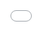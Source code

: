 ```yaml
---
title: Why Not Both?
date: 2019-05-11
image: ../assets/why-not-both.jpg
---
```


The web is defined by the interplay of various components: back-end technologies such as servers and databases to support the website itself, client-side technologies to present content and provide interactivity, and the network to deliver the website to the user.

While there are a lot of layers to this medium I want to focus on the presentation layer — HTML, CSS & JS. In this article I am going to be using the shorthand _web_ to refer to this presentational layer. (I realize that is inaccurate but, I don't have a better word for it.)

## The Medium of the Web

Bret Victor in his talk [Stop Drawing Dead Fish](https://vimeo.com/64895205) differentiates computers from other mediums such as drawing, photography or animation. In his opinion, what makes computers different from all these other mediums is the fact that you can create simulations and add interactivity. It is not just a drawing of a fish or an animated fish but, an interactive simulation.

<div style="padding:56.25% 0 0 0;position:relative;margin-bottom: 2em;"><iframe src="https://player.vimeo.com/video/64895205" style="position:absolute;top:0;left:0;width:100%;height:100%;" frameborder="0" webkitallowfullscreen="true" mozallowfullscreen="true" allowfullscreen></iframe></div><script src="https://player.vimeo.com/api/player.js"></script>

Frank Chimero explored the medium of the web in his article [The Web's Grain](https://frankchimero.com/writing/the-webs-grain/). What makes the web truly different from anything else. What are its intrinsic properties? He summarizes it as "an edgeless surface of unknown proportions, comprised of small, individual, and variable elements from multiple vantages assembled into a readable whole that documents a moment."

For me, the intrinsic qualities of the web are fluidity, responsiveness and dynamism. Or as Jen Simmons puts it much more eloquently:

1. Mix fluid with fixed
2. Four stages of squishiness
3. Truly two-dimensional layouts
4. Nested contexts
5. Ways to contract and expand content
6. Media queries, as needed

## Design in the Medium

In the past couple of years, we've gone from being excited about CSS Grid Layout to using it in production. However, it seems that there is a bit of inertia when it comes to designers adopting it.

Jen Simmons often speaks about how everything about web design just changed. We are no longer limited to fixed or fluid column-based layouts. Instead, we can design truly two-dimensional layouts. But, do we actually have any tools that allow us to design that way?

<Box
  width="100%"
  height={0}
  style={{
    left: 0,
    position: 'relative',
  }}
  pb="56.1972%"
  mb={4}
>
  <iframe
    src="//speakerdeck.com/player/492fb00803b144aba89a2d9dfeeca2fc?slide=53"
    style="border: 0; top: 0; left: 0; width: 100%; height: 100%; position: absolute;"
    allowfullscreen
    scrolling="no"
    allow="encrypted-media"
  ></iframe>
</Box>

When we design in Sketch or Figma, we are designing a snapshot in time and space. You have to create multiple _snapshots_ to describe the responsive behaviour of one screen. Now imagine designing responsive two-dimensional layouts with multiple states and variants: quite tedious.

So what is the answer? Design in the medium. You need to be able to code to design in the medium. Arguably, this barrier to entry is too high. What if you could design in the browser without needing to code?

Tools like [Framer](https://www.framer.com/features/react/), [Modulz](https://www.modulz.app/), [Alva](https://meetalva.io/) and [Playroom](https://github.com/seek-oss/playroom) are bridging this divide. Framer in particular is quite exciting. It allows you to import code components and mix them with design components. You can extend design components with code or even build a custom UI to interact with them.

<blockquote>
  <p>
    Designers are equipped with tools that focus on communicating design
    aesthetic, and developer tools are more geared toward controlling behaviour
    and functionality.
  </p>
  <cite>
    &mdash; Alan B Smith,{' '}
    <a href="https://medium.com/@_alanbsmith/component-based-design-168811e0c4ab">
      Component-Based Design
    </a>
  </cite>
</blockquote>

Fundamentally these are still design tools. They are visual code editors with the purpose of building living prototypes not the actual application itself. They don't allow you to define behaviour and functionality. They are not meant to replace any development tools.

![Why not both?](../assets/why-not-both.gif)

My hope is that we will get something like [Unity](https://unity.com/) for the web. Something that both developers and designers can use. A tool that allows us to define both aesthetic and functionality with an intuitive interface. That interface is going to be some combination of GUI and code editor.

## Generative Design

The convergence of design and development tools will allow us to discover new and more innovative ways of working. Code is not the most expressive or performative of platforms. In my opinion, describing visual characteristics in code is tedious and not-intuitive. For example, designing an animation with the After Effects timeline panel is a much better experience than doing the same with CSS or a JS library. You can visualize the timeline, adjust curves and iterate much faster.

The [Compositor](http://compositor.io/) team has been working on some truly interesting tools. Modifying the UI directly or dragging components to create layouts is again a much better developer experience. It also allows you to explore and iterate with very little friction.

<Flex flexWrap={['wrap', 'nowrap']} alignItems="center" mb={4}>
  <blockquote className="twitter-tweet" data-conversation="none">
    <p lang="und" dir="ltr">🙀 <a href="https://t.co/q0BqSsTRHi">pic.twitter.com/q0BqSsTRHi</a></p>&mdash; Compositor (@getcompositor) <a href="https://twitter.com/getcompositor/status/931592802697469953?ref_src=twsrc%5Etfw">November 17, 2017</a>
  </blockquote>

<Box mr={[0, 3]}></Box>

  <blockquote className="twitter-tweet" data-conversation="none">
    <p lang="en" dir="ltr">Making progress <a href="https://t.co/IGrZWzqqbT">pic.twitter.com/IGrZWzqqbT</a></p>&mdash; Compositor (@getcompositor) <a href="https://twitter.com/getcompositor/status/929689837971623936?ref_src=twsrc%5Etfw">November 12, 2017</a>
  </blockquote>
</Flex>

[Project Phoebe](https://medium.com/project-phoebe) was a brief attempt at using mutative design for UI and Adobe seems to be [exploring](https://www.fastcompany.com/3068884/adobe-is-building-an-ai-to-automate-web-design-should-you-worry) this space too. But, we are just scratching the surface. What would the UI design equivalent of [Real Time Topology Optimization](https://www.frustum.com/) look like? Can we define a set of constraints, allow the UI to morph around it and iterate?

With generative design you can start leveraging the power of the medium. You don't have to manually create all the possible layouts. You have the ingredients. You can define a recipe and explore all the possible permutations.

<blockquote style="margin-bottom: 2em;">
  <p>
    Generative design mimics nature’s evolutionary approach to design. Designers
    or engineers input design goals into generative design software, along with
    parameters such as materials, manufacturing methods, and cost constraints.
    The software explores all the possible permutations of a solution, quickly
    generating design alternatives. It tests and learns from each iteration what
    works and what doesn’t.
  </p>
  <cite>
    &mdash;
    <a href="https://www.autodesk.com/solutions/generative-design">
      Autodesk Generative Design
    </a>
  </cite>
</blockquote>

Let's focus on one category — layout. Much of web design is stuck in the mindset of fixed or fluid columns where content shifts around at breakpoints, almost completely ignoring the two-dimensional nature with the possibility of overlapping content.

Frank describes web design as "creating assemblages of elements, then associating them with the appropriate space". I did an experiment very much inspired by that statement. Start by defining a high level fluid grid, say 6x4. Take a document and slice up the different sections into components, give them random grid sizing and drop them into the layout. The user can then lock items and continue regenerating the grid until they find a satisfying layout. You can try it yourself in this [CodeSandbox](https://codesandbox.io/s/8r6k4j9k2).

<Flex flexWrap={['wrap', 'nowrap']} alignItems="center"  mb={4}>
  <blockquote className="twitter-tweet"><p lang="en" dir="ltr">Playing with the idea of procedurally generated layout grids.<a href="https://t.co/yAsPbkpDZJ">https://t.co/yAsPbkpDZJ</a> <a href="https://t.co/bHQIvlF9nC">pic.twitter.com/bHQIvlF9nC</a></p>&mdash; Varun Vachhar (@winkerVSbecks) <a href="https://twitter.com/winkerVSbecks/status/1095479837534441474?ref_src=twsrc%5Etfw">February 13, 2019</a></blockquote>

<Box mr={[0, 3]}></Box>

  <blockquote className="twitter-tweet"><p lang="en" dir="ltr">Continuing with generative grid experiments. Took one of the <a href="https://twitter.com/tachyons_css?ref_src=twsrc%5Etfw">@tachyons_css</a> examples, sliced up the different sections into components and randomly sizing them in the container. You can then lock items and continue regenerating the grid until you find an interesting layout. <a href="https://t.co/1cUSnz9VRN">pic.twitter.com/1cUSnz9VRN</a></p>&mdash; Varun Vachhar (@winkerVSbecks) <a href="https://twitter.com/winkerVSbecks/status/1101502912675627014?ref_src=twsrc%5Etfw">March 1, 2019</a></blockquote>
</Flex>

The results were a lot better than I expected. It has been hard to break out of the twelve column mindset for me. This helped.

These are just a first steps. We could get people to rate these layouts on a scale of 1-10 and use that data to train a machine learning model which could then in-turn generate layouts for us. There is a lot more to explore in the world of generative design. I’m excited to see what else the web design and development community comes up with. Perhaps generative design will be the bridge between design and code?
